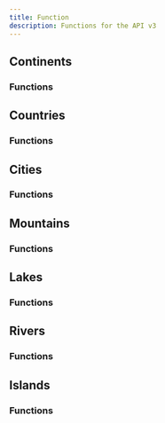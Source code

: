 ```yaml
---
title: Function
description: Functions for the API v3
---
```


## Continents

### Functions

## Countries

### Functions

## Cities

### Functions

## Mountains

### Functions

## Lakes

### Functions

## Rivers

### Functions

## Islands

### Functions
